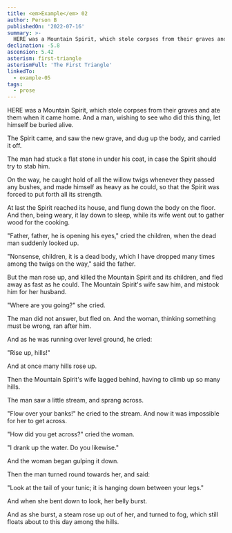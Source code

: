 ```yaml
---
title: <em>Example</em> 02
author: Person B
publishedOn: '2022-07-16'
summary: >-
  HERE was a Mountain Spirit, which stole corpses from their graves and ate them when it came home. And a man, wishing to see who did this thing, let himself be buried alive.
declination: -5.8
ascension: 5.42
asterism: first-triangle
asterismFull: 'The First Triangle'
linkedTo:
  - example-05
tags:
  - prose
---
```


HERE was a Mountain Spirit, which stole corpses from their graves and ate them when it came home. And a man, wishing to see who did this thing, let himself be buried alive.

The Spirit came, and saw the new grave, and dug up the body, and carried it off.

The man had stuck a flat stone in under his coat, in case the Spirit should try to stab him.

On the way, he caught hold of all the willow twigs whenever they passed any bushes, and made himself as heavy as he could, so that the Spirit was forced to put forth all its strength.

At last the Spirit reached its house, and flung down the body on the floor. And then, being weary, it lay down to sleep, while its wife went out to gather wood for the cooking.

"Father, father, he is opening his eyes," cried the children, when the dead man suddenly looked up.

"Nonsense, children, it is a dead body, which I have dropped many times among the twigs on the way," said the father.

But the man rose up, and killed the Mountain Spirit and its children, and fled away as fast as he could. The Mountain Spirit's wife saw him, and mistook him for her husband.

"Where are you going?" she cried.

The man did not answer, but fled on. And the woman, thinking something must be wrong, ran after him.

And as he was running over level ground, he cried:

"Rise up, hills!"

And at once many hills rose up.

Then the Mountain Spirit's wife lagged behind, having to climb up so many hills.

The man saw a little stream, and sprang across.

"Flow over your banks!" he cried to the stream. And now it was impossible for her to get across.

"How did you get across?" cried the woman.

"I drank up the water. Do you likewise."

And the woman began gulping it down.

Then the man turned round towards her, and said:

"Look at the tail of your tunic; it is hanging down between your legs."

And when she bent down to look, her belly burst.

And as she burst, a steam rose up out of her, and turned to fog, which still floats about to this day among the hills. 
